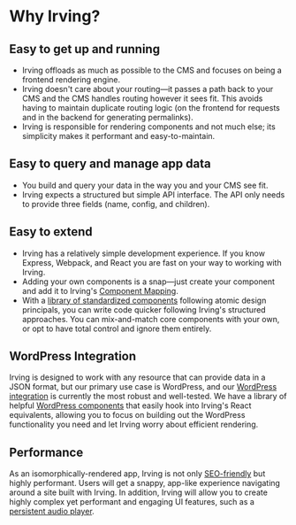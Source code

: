 <Meta title="Intro/Why Irving?" />

# Why Irving?
## Easy to get up and running
* Irving offloads as much as possible to the CMS and focuses on being a frontend rendering engine.
* Irving doesn't care about your routing—it passes a path back to your CMS and the CMS handles routing however it sees fit. This avoids having to maintain duplicate routing logic (on the frontend for requests and in the backend for generating permalinks).
* Irving is responsible for rendering components and not much else; its simplicity makes it performant and easy-to-maintain.

## Easy to query and manage app data
* You build and query your data in the way you and your CMS see fit.
* Irving expects a structured but simple API interface. The API only needs to provide three fields (name, config, and children).

## Easy to extend
* Irving has a relatively simple development experience. If you know Express, Webpack, and React you are fast on your way to working with Irving.
* Adding your own components is a snap—just create your component and add it to Irving's [Component Mapping](?path=/docs/components-component-mapping--page).
* With a [library of standardized components](?path=/docs/components-components-library--page) following atomic design principals, you can write code quicker following Irving's structured approaches. You can mix-and-match core components with your own, or opt to have total control and ignore them entirely.

## WordPress Integration
Irving is designed to work with any resource that can provide data in a JSON format, but our primary use case is WordPress, and our [WordPress integration](?path=/docs/intro-wordpress--page) is currently the most robust and well-tested. We have a library of helpful [WordPress components](?path=/docs/wordpress-components-table-of-contents--page) that easily hook into Irving's React equivalents, allowing you to focus on building out the WordPress functionality you need and let Irving worry about efficient rendering.

## Performance
As an isomorphically-rendered app, Irving is not only [SEO-friendly](?path=/docs/features-seo--page) but highly performant. Users will get a snappy, app-like experience navigating around a site built with Irving. In addition, Irving will allow you to create highly complex yet performant and engaging UI features, such as a [persistent audio player](?path=/docs/packages-audio-player--page).